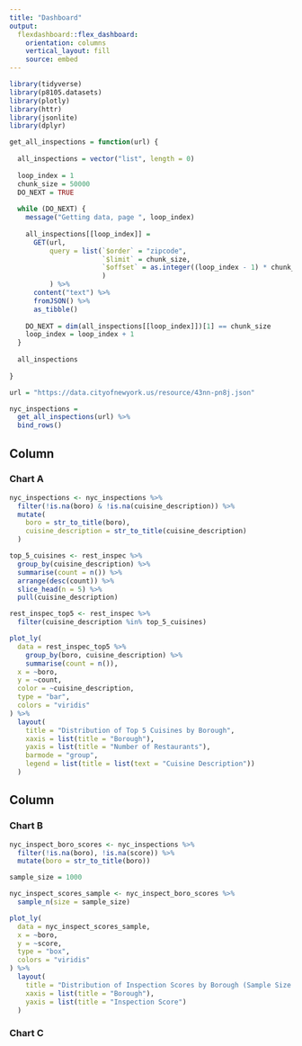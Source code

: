 ```yaml
---
title: "Dashboard"
output: 
  flexdashboard::flex_dashboard:
    orientation: columns
    vertical_layout: fill
    source: embed 
---
```


```r
library(tidyverse)
library(p8105.datasets)
library(plotly)
library(httr)
library(jsonlite)
library(dplyr)
```

```r
get_all_inspections = function(url) {
  
  all_inspections = vector("list", length = 0)
  
  loop_index = 1
  chunk_size = 50000
  DO_NEXT = TRUE
  
  while (DO_NEXT) {
    message("Getting data, page ", loop_index)
    
    all_inspections[[loop_index]] = 
      GET(url,
          query = list(`$order` = "zipcode",
                       `$limit` = chunk_size,
                       `$offset` = as.integer((loop_index - 1) * chunk_size)
                       )
          ) %>%
      content("text") %>%
      fromJSON() %>%
      as_tibble()
    
    DO_NEXT = dim(all_inspections[[loop_index]])[1] == chunk_size
    loop_index = loop_index + 1
  }
  
  all_inspections
  
}

url = "https://data.cityofnewyork.us/resource/43nn-pn8j.json"

nyc_inspections = 
  get_all_inspections(url) %>%
  bind_rows() 
```

Column {data-width=650}
-----------------------------------------------------------------------

### Chart A

```r
nyc_inspections <- nyc_inspections %>%
  filter(!is.na(boro) & !is.na(cuisine_description)) %>% 
  mutate(
    boro = str_to_title(boro),
    cuisine_description = str_to_title(cuisine_description)
  )

top_5_cuisines <- rest_inspec %>%
  group_by(cuisine_description) %>%
  summarise(count = n()) %>%
  arrange(desc(count)) %>%
  slice_head(n = 5) %>%
  pull(cuisine_description)

rest_inspec_top5 <- rest_inspec %>%
  filter(cuisine_description %in% top_5_cuisines) 
```

```r
plot_ly(
  data = rest_inspec_top5 %>%
    group_by(boro, cuisine_description) %>%
    summarise(count = n()),
  x = ~boro,
  y = ~count,
  color = ~cuisine_description,
  type = "bar",
  colors = "viridis" 
) %>%
  layout(
    title = "Distribution of Top 5 Cuisines by Borough",
    xaxis = list(title = "Borough"),
    yaxis = list(title = "Number of Restaurants"),
    barmode = "group",
    legend = list(title = list(text = "Cuisine Description")) 
  )
```

Column {data-width=350}
-----------------------------------------------------------------------

### Chart B

```r
nyc_inspect_boro_scores <- nyc_inspections %>%
  filter(!is.na(boro), !is.na(score)) %>%
  mutate(boro = str_to_title(boro))

sample_size = 1000

nyc_inspect_scores_sample <- nyc_inspect_boro_scores %>%
  sample_n(size = sample_size)
```

```r
plot_ly(
  data = nyc_inspect_scores_sample, 
  x = ~boro,
  y = ~score,
  type = "box",
  colors = "viridis"
) %>%
  layout(
    title = "Distribution of Inspection Scores by Borough (Sample Size = 1000)",
    xaxis = list(title = "Borough"),
    yaxis = list(title = "Inspection Score") 
  )
```

### Chart C

```r

```

